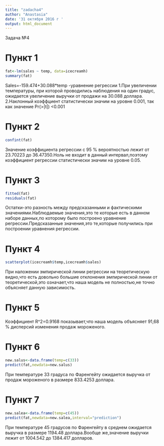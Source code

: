 ---
title: "zadacha4"
author: "Anastasia"
date: '31 октября 2016 г '
output: html_document
---

Задача №4 

# Пункт 1 
```{r icecreamh}
fat<-lm(sales ~ temp, data=icecreamh)
summary(fat)
```
Sales=-159.474+30.088*temp -уравнение регрессии 
1.При увеличении температуры, при которой проводились наблюдения на один градус, ожидается увеличение выручки от продажи на 30.088 доллара.
2.Наклонный коэффциент статистически значим на уровне 0.001, так как значение Pr(>|t|)
<0.001 

# Пункт 2 
```{r}
confint(fat)
```
Значение коэффициента регрессии с 95 % вероятностью лежит от 23.70223 до 36.47350.Ноль не входит в данный интервал,поэтому коэффициент регрессии статистически значим на уровне 0.05.

# Пункт 3 
```{r}
fitted(fat)
residuals(fat)
```
Остатки-это разность между предсказанными и фактическими значениями.Наблюдаемые значения,это те которые есть в данном наборе данных,по которому было построено уравнение регрессии.Предсказанные значения,это те,которые получились при построении уравнения регрессии.

# Пункт 4 
```{r}
scatterplot(icecreamh$temp,icecreamh$sales)
```
При наложении эмпирической линии регрессии на теоретическую видно,что есть довольно большие отклонения эмпирической линии от теоретической,это означает,что наша модель не полностью,не точно объясняет данную зависимость.

# Пункт 5 
Коэффициент R^2=0.9168 показывает,что наша модель объясняет 91,68 % дисперсий изменения продаж мороженого. 

# Пункт 6 
```{r}
new.salus<-data.frame(temp=c(33))
predict(fat,newdata=new.salus)
```
При температуре 33 градуса по Фаренгейту ожидается выручка от продаж мороженого в размере 833.4253 доллара.

# Пункт 7 
```{r}
new.salea<-data.frame(temp=c(45))
predict(fat,newdata=new.salea,interval="prediction")
```
При температуре 45 градусов по Фаренгейту в среднем ожидается выручка в размере 1194.48 доллара.Вообще же,значение выручки лежит от 1004.542 до 1384.417 долларов.
